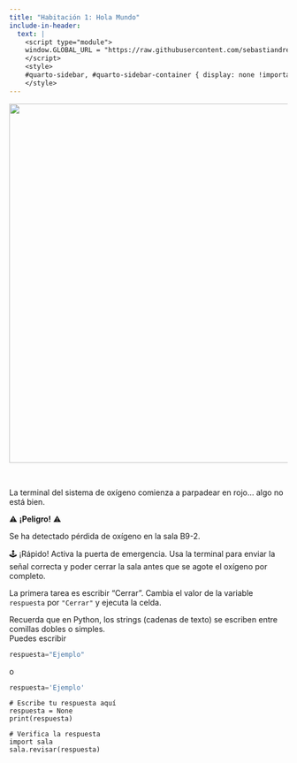 ```yaml
---
title: "Habitación 1: Hola Mundo"
include-in-header:
  text: |
    <script type="module">
    window.GLOBAL_URL = "https://raw.githubusercontent.com/sebastiandres/pyschool_2025/refs/heads/main/quarto/rooms/sala_01.py";
    </script>
    <style>
    #quarto-sidebar, #quarto-sidebar-container { display: none !important; }
    </style>
---
```


<center>
<img src="./sala_01.png" width="650">
</center>

<br/>

La terminal del sistema de oxígeno comienza a parpadear en rojo... algo no está bien.

<div class="d-flex justify-content-center">
<div class="alert alert-danger text-center text-danger font-weight-bold">
⚠️ **¡Peligro!** ⚠️

Se ha detectado pérdida de oxígeno en la sala B9-2.
</div>
</div>

🕹️ ¡Rápido! Activa la puerta de emergencia. Usa la terminal para enviar la señal correcta y
poder cerrar la sala antes que se agote el oxígeno por completo.

<div class="alert alert-info">
La primera tarea es escribir "Cerrar".
Cambia el valor de la variable `respuesta` por `"Cerrar"` y ejecuta la celda.
</div>

::: {.callout-tip title="Pista" collapse="true"}
Recuerda que en Python, los strings (cadenas de texto) se escriben entre comillas dobles o simples.  
Puedes escribir 
```python 
respuesta="Ejemplo"
```
o
```python 
respuesta='Ejemplo'
```
:::

```pyodide-python
# Escribe tu respuesta aquí
respuesta = None
print(respuesta)

# Verifica la respuesta
import sala
sala.revisar(respuesta)
```